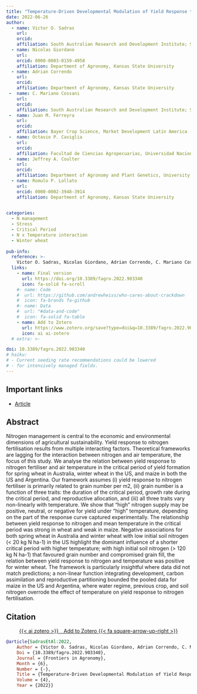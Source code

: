 ```yaml
---
title: "Temperature-Driven Developmental Modulation of Yield Response to Nitrogen in Wheat and Maize"
date: 2022-06-26
author:
  - name: Victor O. Sadras
    url: 
    orcid: 
    affiliation: South Australian Research and Development Institute; School of Agriculture, Food and Wine, The University of Adelaide
  - name: Nicolas Giordano
    url: 
    orcid: 0000-0003-0159-4958 
    affiliation: Department of Agronomy, Kansas State University
  - name: Adrian Correndo
    url: 
    orcid: 
    affiliation: Department of Agronomy, Kansas State University
 -  name: C. Mariano Cossani 
    url: 
    orcid: 
    affiliation: South Australian Research and Development Institute; School of Agriculture, Food and Wine, The University of Adelaide
 -  name: Juan M. Ferreyra
    url: 
    orcid: 
    affiliation: Bayer Crop Science, Market Development Latin America (LATAM)
 -  name: Octavio P. Caviglia
    url: 
    orcid: 
    affiliation: Facultad de Ciencias Agropecuarias, Universidad Nacional de Entre Ríos; Consejo Nacional de Investigaciones Científicas y Técnicas (CONICET)
 -  name: Jeffrey A. Coulter
    url: 
    orcid: 
    affiliation: Department of Agronomy and Plant Genetics, University of Minnesota
  - name: Romulo P. Lollato
    url: 
    orcid: 0000-0002-3948-3914
    affiliation: Department of Agronomy, Kansas State University
    

categories: 
  - N management
  - Stress
  - Critical Period
  - N x Temperature interaction
  - Winter wheat
  
pub-info:
  reference: >-
    Victor O. Sadras, Nicolas Giordano, Adrian Correndo, C. Mariano Cossani, Juan M. Ferreyra, Octavio P. Caviglia, Jeffrey A. Coulter, Romulo P. Lollato,“Temperature-Driven Developmental Modulation of Yield Response to Nitrogen in Wheat and Maize,” <em>Frontiers in Agronomy</em> doi: <a href="https://doi.org/10.3389/fagro.2022.903340"><code>10.3389/fagro.2022.903340</code></a>
  links:
    - name: Final version
      url: https://doi.org/10.3389/fagro.2022.903340
      icon: fa-solid fa-scroll
    #- name: Code
    #  url: https://github.com/andrewheiss/who-cares-about-crackdown
    #  icon: fa-brands fa-github
    #- name: Data
    #  url: "#data-and-code"
    #  icon: fa-solid fa-table
    - name: Add to Zotero
      url: https://www.zotero.org/save?type=doi&q=10.3389/fagro.2022.903340
      icon: ai ai-zotero
  # extra: >-

doi: 10.3389/fagro.2022.903340
# haiku:
# - Current seeding rate recommendations could be lowered 
# - for intensively managed fields.
---
```


## Important links

- [Article](sadras-et-al-2022.pdf)

## Abstract

Nitrogen management is central to the economic and environmental dimensions of agricultural sustainability. Yield response to nitrogen fertilisation results from multiple interacting factors. Theoretical frameworks are lagging for the interaction between nitrogen and air temperature, the focus of this study. We analyse the relation between yield response to nitrogen fertiliser and air temperature in the critical period of yield formation for spring wheat in Australia, winter wheat in the US, and maize in both the US and Argentina. Our framework assumes (i) yield response to nitrogen fertiliser is primarily related to grain number per m2, (ii) grain number is a function of three traits: the duration of the critical period, growth rate during the critical period, and reproductive allocation, and (iii) all three traits vary non-linearly with temperature. We show that “high” nitrogen supply may be positive, neutral, or negative for yield under “high” temperature, depending on the part of the response curve captured experimentally. The relationship between yield response to nitrogen and mean temperature in the critical period was strong in wheat and weak in maize. Negative associations for both spring wheat in Australia and winter wheat with low initial soil nitrogen (< 20 kg N ha-1) in the US highlight the dominant influence of a shorter critical period with higher temperature; with high initial soil nitrogen (> 120 kg N ha-1) that favoured grain number and compromised grain fill, the relation between yield response to nitrogen and temperature was positive for winter wheat. The framework is particularly insightful where data did not match predictions; a non-linear function integrating development, carbon assimilation and reproductive partitioning bounded the pooled data for maize in the US and Argentina, where water regime, previous crop, and soil nitrogen overrode the effect of temperature on yield response to nitrogen fertilisation.


## Citation

<p class="buttons" style="text-align:center;">
<a class="btn btn-danger" target="_blank" href="https://www.zotero.org/save?type=doi&q=10.3389/fagro.2022.903340">{{< ai zotero >}}&emsp;Add to Zotero {{< fa square-arrow-up-right >}}</a>
</p>

```bibtex
@article{SadrasEtAl:2022,
    Author = {Victor O. Sadras, Nicolas Giordano, Adrian Correndo, C. Mariano Cossani, Juan M. Ferreyra, Octavio P. Caviglia, Jeffrey A. Coulter, Romulo P. Lollato},
    Doi = {10.3389/fagro.2022.903340},
    Journal = {Frontiers in Agronomy},
    Month = {6},
    Number = {-},
    Title = {Temperature-Driven Developmental Modulation of Yield Response to Nitrogen in Wheat and Maize},
    Volume = {4},
    Year = {2022}}
```

